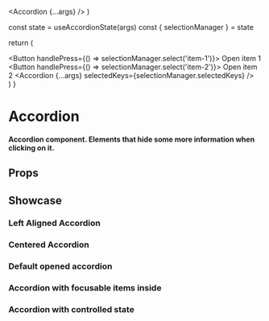 
<Meta of={AccordionStories} />

  <Accordion {...args} />
)

  const state = useAccordionState(args)
  const { selectionManager } = state

  return (
    <div>
      <Button handlePress={() => selectionManager.select('item-1')}>
        Open item 1
      </Button>
      <Button handlePress={() => selectionManager.select('item-2')}>
        Open item 2
      </Button>
      <Accordion {...args} selectedKeys={selectionManager.selectedKeys} />
    </div>
  )
}

# Accordion

#### Accordion component. Elements that hide some more information when clicking on it.

## Props

<ArgTypes />

## Showcase

### Left Aligned Accordion

<Canvas>
  <Story of={AccordionStories.LeftAligned} />
</Canvas>

### Centered Accordion

<Canvas>
  <Story of={AccordionStories.CenterAligned} />
</Canvas>

### Default opened accordion

<Canvas>
  <Story of={AccordionStories.DefaultOpened} />
</Canvas>

### Accordion with focusable items inside

<Canvas>
  <Story of={AccordionStories.WithFocusableItems} />
</Canvas>

### Accordion with controlled state

<Canvas>
  <Story of={AccordionStories.ControlledState} />
</Canvas>
